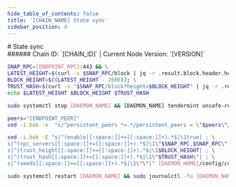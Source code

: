 ```yaml
---
hide_table_of_contents: false
title: '[CHAIN_NAME] State sync'
sidebar_position: 4
---
```


<div class="h1-with-icon icon-[CHAIN_SYSTEM_NAME]"># State sync</div>
###### Chain ID: `[CHAIN_ID]` | Current Node Version: `[VERSION]`

```bash
SNAP_RPC=[ENDPOINT_RPC]:443 && \
LATEST_HEIGHT=$(curl -s $SNAP_RPC/block | jq -r .result.block.header.height); \
BLOCK_HEIGHT=$((LATEST_HEIGHT - 2000)); \
TRUST_HASH=$(curl -s "$SNAP_RPC/block?height=$BLOCK_HEIGHT" | jq -r .result.block_id.hash) && \
echo $LATEST_HEIGHT $BLOCK_HEIGHT $TRUST_HASH
```

```bash
sudo systemctl stop [DAEMON_NAME] && [DAEMON_NAME] tendermint unsafe-reset-all --home [DAEMON_HOME] --keep-addr-book
```

```bash
peers="[ENDPOINT_PEER]"
sed -i.bak -e  "s/^persistent_peers *=.*/persistent_peers = \"$peers\"/" [DAEMON_HOME]/config/config.toml
```

```bash
sed -i.bak -E "s|^(enable[[:space:]]+=[[:space:]]+).*$|\1true| ; \
s|^(rpc_servers[[:space:]]+=[[:space:]]+).*$|\1\"$SNAP_RPC,$SNAP_RPC\"| ; \
s|^(trust_height[[:space:]]+=[[:space:]]+).*$|\1$BLOCK_HEIGHT| ; \
s|^(trust_hash[[:space:]]+=[[:space:]]+).*$|\1\"$TRUST_HASH\"| ; \
s|^(seeds[[:space:]]+=[[:space:]]+).*$|\1\"\"|" [DAEMON_HOME]/config/config.toml
```

```bash
sudo systemctl restart [DAEMON_NAME] && sudo journalctl -fu [DAEMON_NAME] --no-hostname -o cat
```
